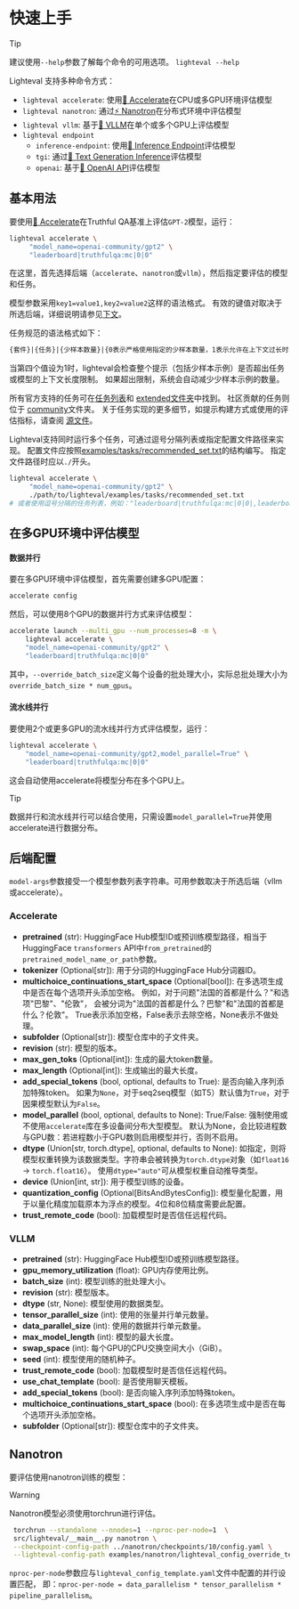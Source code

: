 # 快速上手


> [!TIP]
> 建议使用`--help`参数了解每个命令的可用选项。
> `lighteval --help`

Lighteval 支持多种命令方式：

- `lighteval accelerate`: 使用[🤗 Accelerate](https://github.com/huggingface/accelerate)在CPU或多GPU环境评估模型
- `lighteval nanotron`: 通过[⚡️ Nanotron](https://github.com/huggingface/nanotron)在分布式环境中评估模型
- `lighteval vllm`: 基于[🚀 VLLM](https://github.com/vllm-project/vllm)在单个或多个GPU上评估模型
- `lighteval endpoint`
    - `inference-endpoint`: 使用[🔗 Inference Endpoint](https://huggingface.co/inference-endpoints/dedicated)评估模型
    - `tgi`: 通过[🔗 Text Generation Inference](https://huggingface.co/docs/text-generation-inference/en/index)评估模型
    - `openai`: 基于[🔗 OpenAI API](https://platform.openai.com/)评估模型

## 基本用法

要使用[🤗 Accelerate](https://github.com/huggingface/accelerate)在Truthful QA基准上评估`GPT-2`模型，运行：

```bash
lighteval accelerate \
     "model_name=openai-community/gpt2" \
     "leaderboard|truthfulqa:mc|0|0"
```

在这里，首先选择后端（`accelerate`、`nanotron`或`vllm`），然后指定要评估的模型和任务。

模型参数采用`key1=value1,key2=value2`这样的语法格式。
有效的键值对取决于所选后端，详细说明请参见[下文](#模型参数)。

任务规范的语法格式如下：

```txt
{套件}|{任务}|{少样本数量}|{0表示严格使用指定的少样本数量，1表示允许在上下文过长时自动截断}
```

当第四个值设为1时，lighteval会检查整个提示（包括少样本示例）是否超出任务或模型的上下文长度限制。
如果超出限制，系统会自动减少少样本示例的数量。

所有官方支持的任务可在[任务列表](available-tasks)和
[extended文件夹](https://github.com/huggingface/lighteval/tree/main/src/lighteval/tasks/extended)中找到。
社区贡献的任务则位于
[community](https://github.com/huggingface/lighteval/tree/main/community_tasks)文件夹。
关于任务实现的更多细节，如提示构建方式或使用的评估指标，请查阅
[源文件](https://github.com/huggingface/lighteval/blob/main/src/lighteval/tasks/default_tasks.py)。

Lighteval支持同时运行多个任务，可通过逗号分隔列表或指定配置文件路径来实现。
配置文件应按照[examples/tasks/recommended_set.txt](https://github.com/huggingface/lighteval/blob/main/examples/tasks/recommended_set.txt)的结构编写。
指定文件路径时应以`./`开头。

```bash
lighteval accelerate \
     "model_name=openai-community/gpt2" \
     ./path/to/lighteval/examples/tasks/recommended_set.txt
# 或者使用逗号分隔的任务列表，例如："leaderboard|truthfulqa:mc|0|0|,leaderboard|gsm8k|3|1"
```

## 在多GPU环境中评估模型

#### 数据并行

要在多GPU环境中评估模型，首先需要创建多GPU配置：

```bash
accelerate config
```

然后，可以使用8个GPU的数据并行方式来评估模型：

```bash
accelerate launch --multi_gpu --num_processes=8 -m \
    lighteval accelerate \
    "model_name=openai-community/gpt2" \
    "leaderboard|truthfulqa:mc|0|0"
```

其中，`--override_batch_size`定义每个设备的批处理大小，实际总批处理大小为`override_batch_size * num_gpus`。

#### 流水线并行

要使用2个或更多GPU的流水线并行方式评估模型，运行：

```bash
lighteval accelerate \
    "model_name=openai-community/gpt2,model_parallel=True" \
    "leaderboard|truthfulqa:mc|0|0"
```

这会自动使用accelerate将模型分布在多个GPU上。

> [!TIP]
> 数据并行和流水线并行可以结合使用，只需设置`model_parallel=True`并使用accelerate进行数据分布。

## 后端配置

`model-args`参数接受一个模型参数列表字符串。可用参数取决于所选后端（vllm或accelerate）。

### Accelerate

- **pretrained** (str):
    HuggingFace Hub模型ID或预训练模型路径，相当于HuggingFace `transformers` API中`from_pretrained`的`pretrained_model_name_or_path`参数。
- **tokenizer** (Optional[str]): 用于分词的HuggingFace Hub分词器ID。
- **multichoice_continuations_start_space** (Optional[bool]): 在多选项生成中是否在每个选项开头添加空格。
    例如，对于问题"法国的首都是什么？"和选项"巴黎"、"伦敦"，
    会被分词为"法国的首都是什么？巴黎"和"法国的首都是什么？伦敦"。
    True表示添加空格，False表示去除空格，None表示不做处理。
- **subfolder** (Optional[str]): 模型仓库中的子文件夹。
- **revision** (str): 模型的版本。
- **max_gen_toks** (Optional[int]): 生成的最大token数量。
- **max_length** (Optional[int]): 生成输出的最大长度。
- **add_special_tokens** (bool, optional, defaults to True): 是否向输入序列添加特殊token。
   如果为`None`，对于seq2seq模型（如T5）默认值为`True`，对于因果模型默认为`False`。
- **model_parallel** (bool, optional, defaults to None):
    True/False: 强制使用或不使用`accelerate`库在多设备间分布大型模型。
    默认为None，会比较进程数与GPU数：若进程数小于GPU数则启用模型并行，否则不启用。
- **dtype** (Union[str, torch.dtype], optional, defaults to None):
    如指定，则将模型权重转换为该数据类型。字符串会被转换为`torch.dtype`对象（如`float16` -> `torch.float16`）。
    使用`dtype="auto"`可从模型权重自动推导类型。
- **device** (Union[int, str]): 用于模型训练的设备。
- **quantization_config** (Optional[BitsAndBytesConfig]): 模型量化配置，用于以量化精度加载原本为浮点的模型。4位和8位精度需要此配置。
- **trust_remote_code** (bool): 加载模型时是否信任远程代码。

### VLLM

- **pretrained** (str): HuggingFace Hub模型ID或预训练模型路径。
- **gpu_memory_utilization** (float): GPU内存使用比例。
- **batch_size** (int): 模型训练的批处理大小。
- **revision** (str): 模型版本。
- **dtype** (str, None): 模型使用的数据类型。
- **tensor_parallel_size** (int): 使用的张量并行单元数量。
- **data_parallel_size** (int): 使用的数据并行单元数量。
- **max_model_length** (int): 模型的最大长度。
- **swap_space** (int): 每个GPU的CPU交换空间大小（GiB）。
- **seed** (int): 模型使用的随机种子。
- **trust_remote_code** (bool): 加载模型时是否信任远程代码。
- **use_chat_template** (bool): 是否使用聊天模板。
- **add_special_tokens** (bool): 是否向输入序列添加特殊token。
- **multichoice_continuations_start_space** (bool): 在多选项生成中是否在每个选项开头添加空格。
- **subfolder** (Optional[str]): 模型仓库中的子文件夹。

## Nanotron

要评估使用nanotron训练的模型：

> [!WARNING]
> Nanotron模型必须使用torchrun进行评估。


```bash
 torchrun --standalone --nnodes=1 --nproc-per-node=1  \
 src/lighteval/__main__.py nanotron \
 --checkpoint-config-path ../nanotron/checkpoints/10/config.yaml \
 --lighteval-config-path examples/nanotron/lighteval_config_override_template.yaml
 ```

`nproc-per-node`参数应与`lighteval_config_template.yaml`文件中配置的并行设置匹配，
即：`nproc-per-node = data_parallelism * tensor_parallelism * pipeline_parallelism`。 